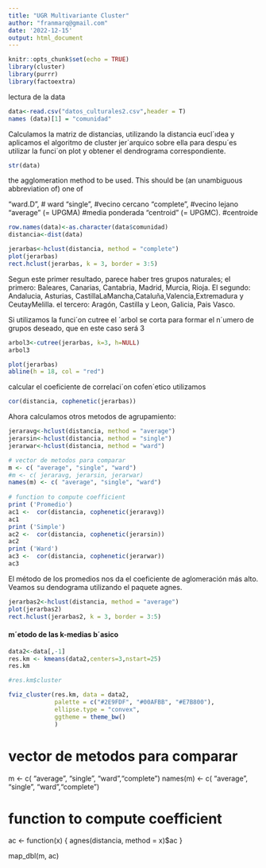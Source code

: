 ```yaml
---
title: "UGR Multivariante Cluster"
author: "franmarq@gmail.com"
date: '2022-12-15'
output: html_document
---
```


```r
knitr::opts_chunk$set(echo = TRUE)
library(cluster)
library(purrr)
library(factoextra)
```

lectura de la data

```r
data<-read.csv("datos_culturales2.csv",header = T)
names (data)[1] = "comunidad"
```
Calculamos la matriz de distancias, utilizando la distancia eucl´ıdea y aplicamos el
algoritmo de cluster jer´arquico sobre ella para despu´es utilizar la funci´on plot y obtener
el dendrograma correspondiente.

```r
str(data)

```





the agglomeration method to be used. This should be (an unambiguous abbreviation of) one of 

"ward.D", # ward
"single", #vecino cercano
"complete", #vecino lejano
"average" (= UPGMA) #media ponderada
"centroid" (= UPGMC). #centroide


```r
row.names(data)<-as.character(data$comunidad)
distancia<-dist(data)

jerarbas<-hclust(distancia, method = "complete")
plot(jerarbas)
rect.hclust(jerarbas, k = 3, border = 3:5)
```


Segun este primer resultado, parece haber tres grupos naturales; 
el primero: Baleares, Canarias, Cantabria, Madrid, Murcia, Rioja.
El segundo: Andalucia, Asturias, CastillaLaMancha,Cataluña,Valencia,Extremadura y CeutayMelilla.
el tercero: Aragón, Castilla y Leon, Galicia, Pais Vasco.

Si utilizamos la funci´on cutree el ´arbol se corta para formar el n´umero de grupos
deseado, que en este caso será 3


```r
arbol3<-cutree(jerarbas, k=3, h=NULL)
arbol3

plot(jerarbas)
abline(h = 18, col = "red")

```

calcular el coeficiente de correlaci´on cofen´etico utilizamos

```r
cor(distancia, cophenetic(jerarbas))
```

Ahora calculamos otros metodos de agrupamiento:


```r
jeraravg<-hclust(distancia, method = "average")
jerarsin<-hclust(distancia, method = "single")
jerarwar<-hclust(distancia, method = "ward")

# vector de metodos para comparar
m <- c( "average", "single", "ward")
#m <- c( jeraravg, jerarsin, jerarwar)
names(m) <- c( "average", "single", "ward")
 
# function to compute coefficient
print ('Promedio')
ac1 <-  cor(distancia, cophenetic(jeraravg))
ac1
print ('Simple')
ac2 <-  cor(distancia, cophenetic(jerarsin))
ac2
print ('Ward')
ac3 <-  cor(distancia, cophenetic(jerarwar))
ac3
```

El método de los promedios  nos da el coeficiente de aglomeración más alto. Veamos su dendograma utilizando el paquete agnes.

```r
jerarbas2<-hclust(distancia, method = "average")
plot(jerarbas2)
rect.hclust(jerarbas2, k = 3, border = 3:5)
```




#### m´etodo de las k-medias b´asico

```r
data2<-data[,-1]
res.km <- kmeans(data2,centers=3,nstart=25)
res.km

#res.km$cluster
```




```r
fviz_cluster(res.km, data = data2,
             palette = c("#2E9FDF", "#00AFBB", "#E7B800"), 
             ellipse.type = "convex", 
             ggtheme = theme_bw()
             )


```


#######

# vector de metodos para comparar
m <- c( "average", "single", "ward","complete")
names(m) <- c( "average", "single", "ward","complete")
 
# function to compute coefficient
ac <- function(x) {
  agnes(distancia, method = x)$ac
}

map_dbl(m, ac) 

#####
